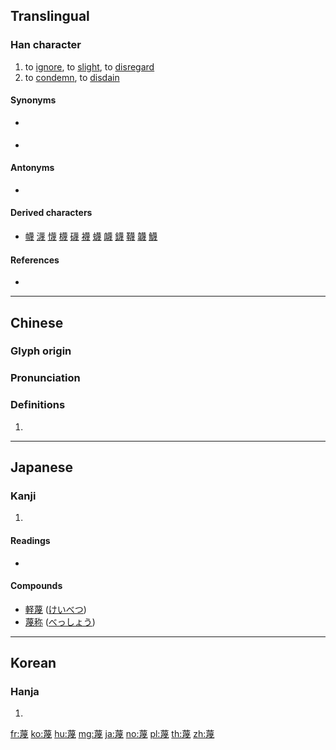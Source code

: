 {{character info/new}}
{{also|衊}}
==Translingual==

===Han character===
{{Han char|rn=140|rad=艸|as=11|sn=14|four=44253|canj=TWLI|ids=⿳艹罒戍}}

# to [[ignore]], to [[slight]], to [[disregard]]
# to [[condemn]], to [[disdain]]

====Synonyms====
* {{sense|ignore}} {{l|mul|藐}}
* {{sense|condemn}} {{l|mul|鄙}}

====Antonyms====
* {{l|mul|尊}}

====Derived characters====
* [[幭]] [[瀎]] [[懱]] [[櫗]] [[礣]] [[襪]] [[蠛]] [[衊]] [[鑖]] [[韈]] [[韤]] [[鱴]]

====References====
* {{Han ref|kx=1054.030|dkj=31781|dj=1516.260|hdz=53279.080|uh=8511|ud=34065|bh=BDB0|bd=48560}}

----

==Chinese==
{{zh-forms}}

===Glyph origin===
{{Han etym}}

===Pronunciation===
{{zh-pron
|m=miè
|c=mit6
|h=pfs=
|md=
|mn=bia̍t
|w=
|mc=y
|oc=y
|cat=
}}

===Definitions===
{{zh-hanzi}}

# {{rfdef|lang=zh}}

----

==Japanese==

===Kanji===
{{ja-kanji|grade=c|rs=艸11}}

# {{defn|lang=ja|sort=艸11}}

====Readings====
* {{ja-readings|on=[[べつ]] (betsu)|kun=[[さげすむ]] (sagesumu), [[ないがしろ]] (naigashiro), [[なみする]] (namisuru), [[ない]] (nai)}}

====Compounds====
* [[軽蔑]] ([[けいべつ]])
* [[蔑称]] ([[べっしょう]])

----

==Korean==

===Hanja===
{{ko-hanja|hangeul=멸|eumhun=|rv=myeol|mr=myŏl|y=myel}}

# {{defn|lang=ko|sort=艸11}}

[[fr:蔑]]
[[ko:蔑]]
[[hu:蔑]]
[[mg:蔑]]
[[ja:蔑]]
[[no:蔑]]
[[pl:蔑]]
[[th:蔑]]
[[zh:蔑]]